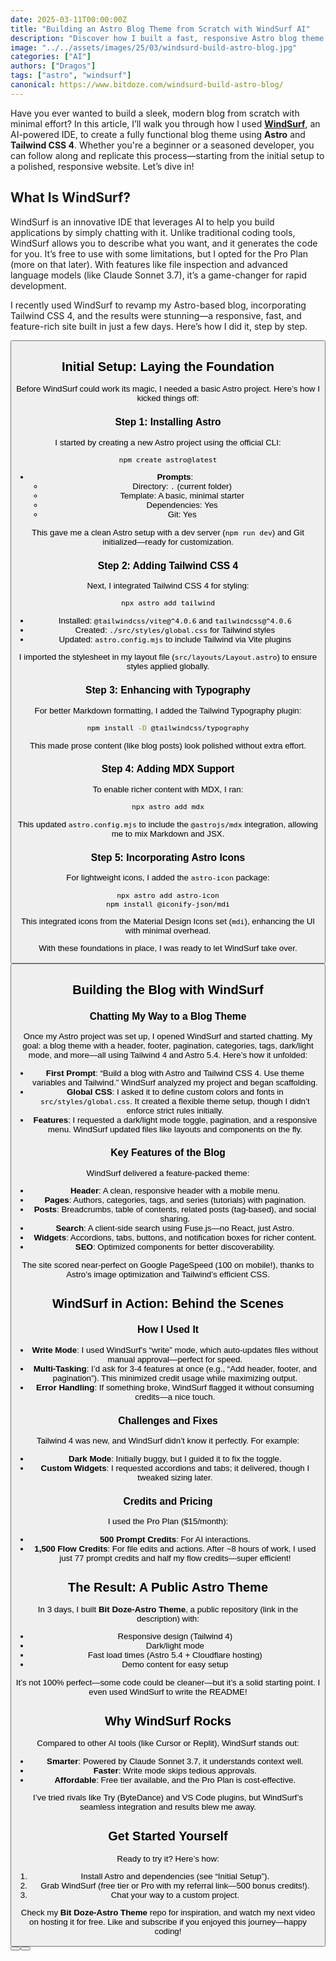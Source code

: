 ```yaml
---
date: 2025-03-11T00:00:00Z
title: "Building an Astro Blog Theme from Scratch with WindSurf AI"
description: "Discover how I built a fast, responsive Astro blog theme from scratch using WindSurf AI and Tailwind CSS 4."
image: "../../assets/images/25/03/windsurd-build-astro-blog.jpg"
categories: ["AI"]
authors: ["Dragos"]
tags: ["astro", "windsurf"]
canonical: https://www.bitdoze.com/windsurd-build-astro-blog/
---
```



Have you ever wanted to build a sleek, modern blog from scratch with minimal effort? In this article, I’ll walk you through how I used **[WindSurf](https://go.bitdoze.com/windsurf)**, an AI-powered IDE, to create a fully functional blog theme using **Astro** and **Tailwind CSS 4**. Whether you're a beginner or a seasoned developer, you can follow along and replicate this process—starting from the initial setup to a polished, responsive website. Let’s dive in!

## What Is WindSurf?

WindSurf is an innovative IDE that leverages AI to help you build applications by simply chatting with it. Unlike traditional coding tools, WindSurf allows you to describe what you want, and it generates the code for you. It’s free to use with some limitations, but I opted for the Pro Plan (more on that later). With features like file inspection and advanced language models (like Claude Sonnet 3.7), it’s a game-changer for rapid development.

I recently used WindSurf to revamp my Astro-based blog, incorporating Tailwind CSS 4, and the results were stunning—a responsive, fast, and feature-rich site built in just a few days. Here’s how I did it, step by step.

<Button text="Check WindSurf" url="https://go.bitdoze.com/windsurf" size="lg" color="blue" variant="solid" icon="arrow-right" iconPosition="right" />

## Initial Setup: Laying the Foundation

Before WindSurf could work its magic, I needed a basic Astro project. Here’s how I kicked things off:

### Step 1: Installing Astro
I started by creating a new Astro project using the official CLI:

```bash
npm create astro@latest
```

- **Prompts**:
  - Directory: `.` (current folder)
  - Template: A basic, minimal starter
  - Dependencies: Yes
  - Git: Yes

This gave me a clean Astro setup with a dev server (`npm run dev`) and Git initialized—ready for customization.

### Step 2: Adding Tailwind CSS 4
Next, I integrated Tailwind CSS 4 for styling:

```bash
npx astro add tailwind
```

- Installed: `@tailwindcss/vite@^4.0.6` and `tailwindcss@^4.0.6`
- Created: `./src/styles/global.css` for Tailwind styles
- Updated: `astro.config.mjs` to include Tailwind via Vite plugins

I imported the stylesheet in my layout file (`src/layouts/Layout.astro`) to ensure styles applied globally.

### Step 3: Enhancing with Typography
For better Markdown formatting, I added the Tailwind Typography plugin:

```bash
npm install -D @tailwindcss/typography
```

This made prose content (like blog posts) look polished without extra effort.

### Step 4: Adding MDX Support
To enable richer content with MDX, I ran:

```bash
npx astro add mdx
```

This updated `astro.config.mjs` to include the `@astrojs/mdx` integration, allowing me to mix Markdown and JSX.

### Step 5: Incorporating Astro Icons
For lightweight icons, I added the `astro-icon` package:

```bash
npx astro add astro-icon
npm install @iconify-json/mdi
```

This integrated icons from the Material Design Icons set (`mdi`), enhancing the UI with minimal overhead.

With these foundations in place, I was ready to let WindSurf take over.

<Button text="Check WindSurf" url="https://go.bitdoze.com/windsurf" size="lg" color="blue" variant="solid" icon="arrow-right" iconPosition="right" />

## Building the Blog with WindSurf


<YouTubeEmbed
  url="https://www.youtube.com/embed/8rTkTd93ymo"
  label="WindSurf Build Astro Blog"
/>

### Chatting My Way to a Blog Theme
Once my Astro project was set up, I opened WindSurf and started chatting. My goal: a blog theme with a header, footer, pagination, categories, tags, dark/light mode, and more—all using Tailwind 4 and Astro 5.4. Here’s how it unfolded:

- **First Prompt**: “Build a blog with Astro and Tailwind CSS 4. Use theme variables and Tailwind.” WindSurf analyzed my project and began scaffolding.
- **Global CSS**: I asked it to define custom colors and fonts in `src/styles/global.css`. It created a flexible theme setup, though I didn’t enforce strict rules initially.
- **Features**: I requested a dark/light mode toggle, pagination, and a responsive menu. WindSurf updated files like layouts and components on the fly.

### Key Features of the Blog
WindSurf delivered a feature-packed theme:
- **Header**: A clean, responsive header with a mobile menu.
- **Pages**: Authors, categories, tags, and series (tutorials) with pagination.
- **Posts**: Breadcrumbs, table of contents, related posts (tag-based), and social sharing.
- **Search**: A client-side search using Fuse.js—no React, just Astro.
- **Widgets**: Accordions, tabs, buttons, and notification boxes for richer content.
- **SEO**: Optimized components for better discoverability.

The site scored near-perfect on Google PageSpeed (100 on mobile!), thanks to Astro’s image optimization and Tailwind’s efficient CSS.


## WindSurf in Action: Behind the Scenes

### How I Used It
- **Write Mode**: I used WindSurf’s “write” mode, which auto-updates files without manual approval—perfect for speed.
- **Multi-Tasking**: I’d ask for 3-4 features at once (e.g., “Add header, footer, and pagination”). This minimized credit usage while maximizing output.
- **Error Handling**: If something broke, WindSurf flagged it without consuming credits—a nice touch.

### Challenges and Fixes
Tailwind 4 was new, and WindSurf didn’t know it perfectly. For example:
- **Dark Mode**: Initially buggy, but I guided it to fix the toggle.
- **Custom Widgets**: I requested accordions and tabs; it delivered, though I tweaked sizing later.

### Credits and Pricing
I used the Pro Plan ($15/month):
- **500 Prompt Credits**: For AI interactions.
- **1,500 Flow Credits**: For file edits and actions.
After ~8 hours of work, I used just 77 prompt credits and half my flow credits—super efficient!



## The Result: A Public Astro Theme

In 3 days, I built **Bit Doze-Astro Theme**, a public repository (link in the description) with:
- Responsive design (Tailwind 4)
- Dark/light mode
- Fast load times (Astro 5.4 + Cloudflare hosting)
- Demo content for easy setup

It’s not 100% perfect—some code could be cleaner—but it’s a solid starting point. I even used WindSurf to write the README!


## Why WindSurf Rocks

Compared to other AI tools (like Cursor or Replit), WindSurf stands out:
- **Smarter**: Powered by Claude Sonnet 3.7, it understands context well.
- **Faster**: Write mode skips tedious approvals.
- **Affordable**: Free tier available, and the Pro Plan is cost-effective.

I’ve tried rivals like Try (ByteDance) and VS Code plugins, but WindSurf’s seamless integration and results blew me away.


## Get Started Yourself

Ready to try it? Here’s how:
1. Install Astro and dependencies (see “Initial Setup”).
2. Grab WindSurf (free tier or Pro with my referral link—500 bonus credits!).
3. Chat your way to a custom project.

Check my **Bit Doze-Astro Theme** repo for inspiration, and watch my next video on hosting it for free. Like and subscribe if you enjoyed this journey—happy coding!


<Button text="Check WindSurf" url="https://go.bitdoze.com/windsurf" size="lg" color="blue" variant="solid" icon="arrow-right" iconPosition="right" />
<Button text="Bit Doze Theme" url="https://github.com/bitdoze/bitdoze-astro-theme" size="lg" color="green" variant="solid" icon="arrow-right" iconPosition="right" />
